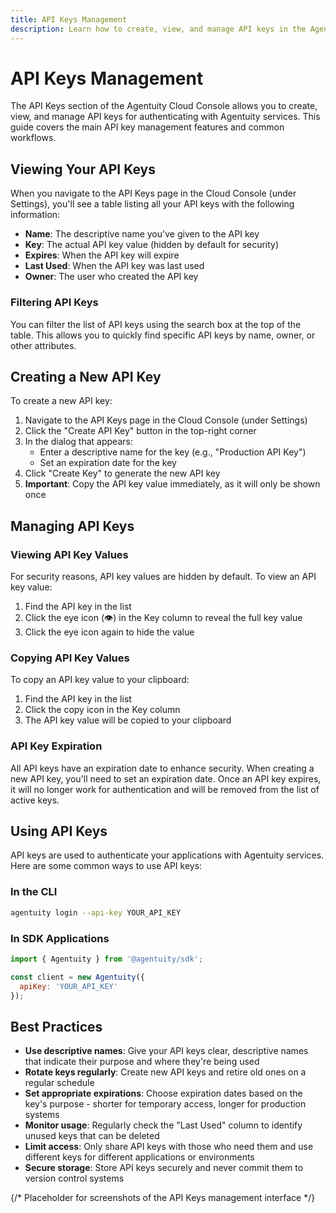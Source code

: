 ```yaml
---
title: API Keys Management
description: Learn how to create, view, and manage API keys in the Agentuity Cloud Console
---
```


# API Keys Management

The API Keys section of the Agentuity Cloud Console allows you to create, view, and manage API keys for authenticating with Agentuity services. This guide covers the main API key management features and common workflows.

## Viewing Your API Keys

When you navigate to the API Keys page in the Cloud Console (under Settings), you'll see a table listing all your API keys with the following information:

- **Name**: The descriptive name you've given to the API key
- **Key**: The actual API key value (hidden by default for security)
- **Expires**: When the API key will expire
- **Last Used**: When the API key was last used
- **Owner**: The user who created the API key

### Filtering API Keys

You can filter the list of API keys using the search box at the top of the table. This allows you to quickly find specific API keys by name, owner, or other attributes.

## Creating a New API Key

To create a new API key:

1. Navigate to the API Keys page in the Cloud Console (under Settings)
2. Click the "Create API Key" button in the top-right corner
3. In the dialog that appears:
   - Enter a descriptive name for the key (e.g., "Production API Key")
   - Set an expiration date for the key
4. Click "Create Key" to generate the new API key
5. **Important**: Copy the API key value immediately, as it will only be shown once

## Managing API Keys

### Viewing API Key Values

For security reasons, API key values are hidden by default. To view an API key value:

1. Find the API key in the list
2. Click the eye icon (👁️) in the Key column to reveal the full key value
3. Click the eye icon again to hide the value

### Copying API Key Values

To copy an API key value to your clipboard:

1. Find the API key in the list
2. Click the copy icon in the Key column
3. The API key value will be copied to your clipboard

### API Key Expiration

All API keys have an expiration date to enhance security. When creating a new API key, you'll need to set an expiration date. Once an API key expires, it will no longer work for authentication and will be removed from the list of active keys.

## Using API Keys

API keys are used to authenticate your applications with Agentuity services. Here are some common ways to use API keys:

### In the CLI

```bash
agentuity login --api-key YOUR_API_KEY
```

### In SDK Applications

```javascript
import { Agentuity } from '@agentuity/sdk';

const client = new Agentuity({
  apiKey: 'YOUR_API_KEY'
});
```

## Best Practices

- **Use descriptive names**: Give your API keys clear, descriptive names that indicate their purpose and where they're being used
- **Rotate keys regularly**: Create new API keys and retire old ones on a regular schedule
- **Set appropriate expirations**: Choose expiration dates based on the key's purpose - shorter for temporary access, longer for production systems
- **Monitor usage**: Regularly check the "Last Used" column to identify unused keys that can be deleted
- **Limit access**: Only share API keys with those who need them and use different keys for different applications or environments
- **Secure storage**: Store API keys securely and never commit them to version control systems

{/* Placeholder for screenshots of the API Keys management interface */}
